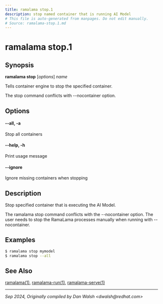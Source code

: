```yaml
---
title: ramalama stop.1
description: stop named container that is running AI Model
# This file is auto-generated from manpages. Do not edit manually.
# Source: ramalama-stop.1.md
---
```


# ramalama stop.1

## Synopsis
**ramalama stop** [*options*] *name*

Tells container engine to stop the specified container.

The stop command conflicts with --nocontainer option.

## Options

#### **--all**, **-a**
Stop all containers

#### **--help**, **-h**
Print usage message

#### **--ignore**
Ignore missing containers when stopping

## Description
Stop specified container that is executing the AI Model.

The ramalama stop command conflicts with the --nocontainer option. The user needs to stop the RamaLama processes manually when running with --nocontainer.

## Examples

```bash
$ ramalama stop mymodel
$ ramalama stop --all
```

## See Also
[ramalama(1)](/docs/commands/ramalama/), [ramalama-run(1)](../../commands/ramalama/run), [ramalama-serve(1)](../../commands/ramalama/serve)

---

*Sep 2024, Originally compiled by Dan Walsh &lt;dwalsh&#64;redhat.com&gt;*